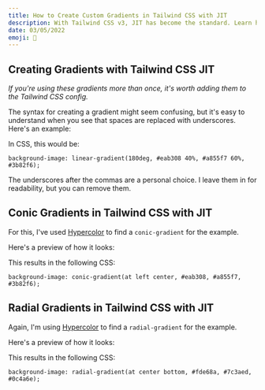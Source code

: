 ```yaml
---
title: How to Create Custom Gradients in Tailwind CSS with JIT
description: With Tailwind CSS v3, JIT has become the standard. Learn how to use JIT to create custom gradients in Tailwind CSS without any custom CSS.
date: 03/05/2022
emoji: 🎨
---
```


## Creating Gradients with Tailwind CSS JIT

_If you're using these gradients more than once, it's worth adding them to the Tailwind CSS config._

The syntax for creating a gradient might seem confusing, but it's easy to understand when you see that spaces are replaced with underscores. Here's an example:

<BlogPreview previewId="jit-basic-gradient" previewTitle="JIT Basic Gradient Example" />

In CSS, this would be:

```
background-image: linear-gradient(180deg, #eab308 40%, #a855f7 60%, #3b82f6);
```

The underscores after the commas are a personal choice. I leave them in for readability, but you can remove them.

## Conic Gradients in Tailwind CSS with JIT

For this, I've used [Hypercolor](https://hypercolor.dev/) to find a `conic-gradient` for the example.

Here's a preview of how it looks:

<BlogPreview previewId="jit-conic-gradient" previewTitle="JIT Conic Gradient Example" />

This results in the following CSS:

```
background-image: conic-gradient(at left center, #eab308, #a855f7, #3b82f6);
```

## Radial Gradients in Tailwind CSS with JIT

Again, I'm using [Hypercolor](https://hypercolor.dev/) to find a `radial-gradient` for the example.

Here's a preview of how it looks:

<BlogPreview previewId="jit-radial-gradient" previewTitle="JIT Radial Gradient Example" />

This results in the following CSS:

```
background-image: radial-gradient(at center bottom, #fde68a, #7c3aed, #0c4a6e);
```
